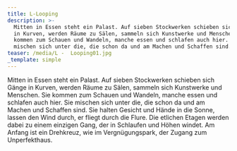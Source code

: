 ```yaml
---
title: L-Looping
description: >-
  Mitten in Essen steht ein Palast. Auf sieben Stockwerken schieben sich Gänge
  in Kurven, werden Räume zu Sälen, sammeln sich Kunstwerke und Menschen. Sie
  kommen zum Schauen und Wandeln, manche essen und schlafen auch hier. Sie
  mischen sich unter die, die schon da und am Machen und Schaffen sind.
teaser: /media/L -  Looping01.jpg
_template: simple
---
```


Mitten in Essen steht ein Palast. Auf sieben Stockwerken schieben sich Gänge in Kurven, werden Räume zu Sälen, sammeln sich Kunstwerke und Menschen. Sie kommen zum Schauen und Wandeln, manche essen und schlafen auch hier. Sie mischen sich unter die, die schon da und am Machen und Schaffen sind. Sie halten Gesicht und Hände in die Sonne, lassen den Wind durch, er fliegt durch die Flure. Die etlichen Etagen werden dabei zu einem einzigen Gang, der in Schlaufen und Höhen windet. Am Anfang ist ein Drehkreuz, wie im Vergnügungspark, der Zugang zum Unperfekthaus.
